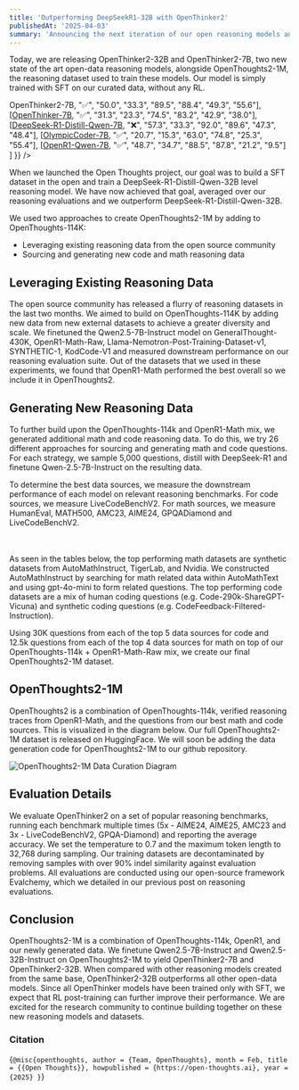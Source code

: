 ```yaml
---
title: 'Outperforming DeepSeekR1-32B with OpenThinker2'
publishedAt: '2025-04-03'
summary: 'Announcing the next iteration of our open reasoning models and datasets.'
---
```

Today, we are releasing OpenThinker2-32B and OpenThinker2-7B, two new state of the art open-data reasoning models, alongside OpenThoughts2-1M, the reasoning dataset used to train these models. Our model is simply trained with SFT on our curated data, without any RL.

<Table
  data={{
    headers: [
      "Model",
      "Data",
      "AIME24",
      "AIME25",
      "AMC23",
      "MATH500",
      "GPQA-D",
      "LCBv2"
    ],
    rows: [
      [<a href="https://huggingface.co/open-thoughts/OpenThinker2-7B">OpenThinker2-7B</a>, "✅", "50.0", "33.3", "89.5", "88.4", "49.3", "55.6"],
      [<a href="https://huggingface.co/open-thoughts/OpenThinker-7B">OpenThinker-7B</a>, "✅", "31.3", "23.3", "74.5", "83.2", "42.9", "38.0"],
      [<a href="https://huggingface.co/deepseek-ai/DeepSeek-R1-Distill-Qwen-7B">DeepSeek-R1-Distill-Qwen-7B</a>, "❌", "57.3", "33.3", "92.0", "89.6", "47.3", "48.4"],
      [<a href="https://huggingface.co/open-r1/OlympicCoder-7B">OlympicCoder-7B</a>, "✅", "20.7", "15.3", "63.0", "74.8", "25.3", "55.4"],
      [<a href="https://huggingface.co/open-r1/OpenR1-Qwen-7B">OpenR1-Qwen-7B</a>, "✅", "48.7", "34.7", "88.5", "87.8", "21.2", "9.5"]
    ]
  }}
/>

When we launched the Open Thoughts project, our goal was to build a SFT dataset in the open and train a DeepSeek-R1-Distill-Qwen-32B level reasoning model. We have now achieved that goal, averaged over our reasoning evaluations and we outperform DeepSeek-R1-Distill-Qwen-32B. 

We used two approaches to create OpenThoughts2-1M by adding to OpenThoughts-114K:
- Leveraging existing reasoning data from the open source community
- Sourcing and generating new code and math reasoning data

## Leveraging Existing Reasoning Data
The open source community has released a flurry of reasoning datasets in the last two months. We aimed to build on OpenThoughts-114K by adding new data from new external datasets to achieve a greater diversity and scale. We finetuned the Qwen2.5-7B-Instruct model on GeneralThought-430K, OpenR1-Math-Raw,  Llama-Nemotron-Post-Training-Dataset-v1,  SYNTHETIC-1,  KodCode-V1 and measured downstream performance on our reasoning evaluation suite. Out of the datasets that we used in these experiments, we found that OpenR1-Math performed the best overall so we include it in OpenThoughts2. 


## Generating New Reasoning Data

To further build upon the OpenThoughts-114k and OpenR1-Math mix, we generated additional math and code reasoning data. To do this, we try 26 different approaches for sourcing and generating math and code questions. For each strategy, we sample 5,000 questions, distill with DeepSeek-R1 and finetune Qwen-2.5-7B-Instruct on the resulting data. 

To determine the best data sources, we measure the downstream performance of each model on relevant reasoning benchmarks. For code sources, we measure LiveCodeBenchV2. For math sources, we measure HumanEval, MATH500, AMC23, AIME24, GPQADiamond and LiveCodeBenchV2.

<Table
  data={[
    { source: 'm-a-p/CodeFeedback-Filtered-Instruction', lcbv2: '17.6' },
    { source: 'ajibawa-2023/Code-290k-ShareGPT', lcbv2: '15.9' },
    { source: 'cognitivecomputations/dolphin-coder', lcbv2: '14.5' },
    { source: 'glaiveai/glaive-code-assistant-v3', lcbv2: '13.5' },
    { source: 'ise-uiuc/Magicoder-OSS-Instruct-75K', lcbv2: '11.7' },
    { source: 'OpenCoder-LLM/opc-sft-stage2', lcbv2: '8.6' },
    { source: 'christopher/rosetta-code', lcbv2: '8.6' },
    { source: 'Magpie-Align/Magpie-Qwen2.5-Coder-Pro-300K-v0.1', lcbv2: '7.1' },
    { source: 'Multilingual-Multimodal-NLP/McEval-Instruct', lcbv2: '6.3' },
    { source: 'bugdaryan/sql-create-context-instruction', lcbv2: '5.9' },
    { source: 'nampdn-ai/tiny-codes', lcbv2: '5.1' },
    { source: 'bigcode/self-oss-instruct-sc2-exec-filter-50k', lcbv2: '4.9' },
    { source: 'bigcode/commitpackft', lcbv2: '4.3' },
    { source: 'cfahlgren1/react-code-instructions', lcbv2: '3.5' },
    { source: 'SenseLLM/ReflectionSeq-GPT', lcbv2: '2.4' }
  ]}
  columns={[
    { header: 'Data Source', accessorKey: 'source' },
    { header: 'LCBv2 (%)', accessorKey: 'lcbv2' }
  ]}
/>

<Table
  data={[
    { source: 'TIGER-Lab/MathInstruct', average: '25.1' },
    { source: 'TIGER-Lab/MATH-plus', average: '24.9' },
    { source: 'AutoMathInstruct  (ours)', average: '24.7' },
    { source: 'nvidia/OpenMathInstruct-2', average: '24.1' },
    { source: 'ai2-adapt-dev/openmath-2-math', average: '23.5' },
    { source: 'Asap7772/hendrycks-math-mc-llama-sft-intermediate-parallel', average: '23.3' },
    { source: 'ibivibiv/math_instruct', average: '20.5' },
    { source: 'ddrg/named_math_formulas', average: '20.4' },
    { source: 'ajibawa-2023/Maths-College', average: '19.2' },
    { source: 'deepmind/math_dataset', average: '14.1' },
    { source: 'allenai/math_qa', average: '13.2' },
    { source: 'mathmadness/MathCoder', average: '9.1' }
  ]}
  columns={[
    { header: 'Data Source', accessorKey: 'source' },
    { header: 'Average (%)', accessorKey: 'average' }
  ]}
/>

As seen in the tables below, the top performing math datasets are synthetic datasets from AutoMathInstruct, TigerLab, and Nvidia. We constructed AutoMathInstruct by searching for math related data within AutoMathText and using gpt-4o-mini to form related questions. The top performing code datasets are a mix of human coding questions (e.g. Code-290k-ShareGPT-Vicuna) and synthetic coding questions (e.g.  CodeFeedback-Filtered-Instruction).

Using 30K questions from each of the top 5 data sources for code and 12.5k questions from each of the top 4 data sources for math on top of our OpenThoughts-114k + OpenR1-Math-Raw mix, we create our final OpenThoughts2-1M dataset. 


## OpenThoughts2-1M
OpenThoughts2 is a combination of OpenThoughts-114k, verified reasoning traces from OpenR1-Math, and the questions from our best math and code sources. This is visualized in the diagram below. Our full OpenThoughts2-1M dataset is released on HuggingFace. We will soon be adding the data generation code for OpenThoughts2-1M to our github repository.

<div className="flex justify-center my-8">
  <Image
    src="/openthoughts2-1M-diagram.png"
    alt="OpenThoughts2-1M Data Curation Diagram"
    className="rounded-lg"
    width={1000}
    height={1000}
  />
</div>

## Evaluation Details
We evaluate OpenThinker2 on a set of popular reasoning benchmarks, running each benchmark multiple times (5x - AIME24, AIME25, AMC23 and 3x - LiveCodeBenchV2, GPQA-Diamond) and reporting the average accuracy. We set the temperature to 0.7 and the maximum token length to 32,768 during sampling. Our training datasets are decontaminated by removing samples with over 90% indel similarity against evaluation problems. All evaluations are conducted using our open-source framework Evalchemy, which we detailed in our previous post on reasoning evaluations.

## Conclusion
OpenThoughts2-1M is a combination of OpenThoughts-114k, OpenR1, and our newly generated data. We finetune Qwen2.5-7B-Instruct and Qwen2.5-32B-Instruct on OpenThoughts2-1M to yield OpenThinker2-7B and OpenThinker2-32B. When compared with other reasoning models created from the same base, OpenThinker2-32B outperforms all other open-data models. Since all OpenThinker models have been trained only with SFT, we expect that RL post-training can further improve their performance. We are excited for the research community to continue building together on these new reasoning models and datasets.

### Citation
<Citation>{`@misc{openthoughts,
  author = {Team, OpenThoughts},
  month = Feb,
  title = {{Open Thoughts}},
  howpublished = {https://open-thoughts.ai},
  year = {2025}
}`}</Citation>